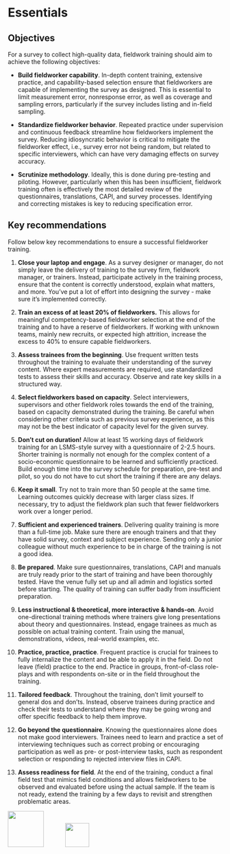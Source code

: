 
# Essentials {#training-essentials}

## Objectives

For a survey to collect high-quality data, fieldwork training should aim to achieve the following objectives: 

- __Build fieldworker capability__. In-depth content training, extensive practice, and capability-based selection ensure that fieldworkers are capable of implementing the survey as designed. This is essential to limit measurement error, nonresponse error, as well as coverage and sampling errors, particularly if the survey includes listing and in-field sampling.  

- __Standardize fieldworker behavior__. Repeated practice under supervision and continuous feedback streamline how fieldworkers implement the survey. Reducing idiosyncratic behavior is critical to mitigate the  fieldworker effect, i.e., survey error not being random, but related to specific interviewers, which can have very damaging effects on survey accuracy.

- __Scrutinize methodology__. Ideally, this is done during pre-testing and piloting. However, particularly when this has been insufficient, fieldwork training often is effectively the most detailed review of the questionnaires, translations, CAPI, and survey processes. Identifying and correcting mistakes is key to reducing specification error.

## Key recommendations

Follow below key recommendations to ensure a successful fieldworker training. 

1. __Close your laptop and engage__. As a survey designer or manager, do not simply leave the delivery of training to the survey firm, fieldwork manager, or trainers. Instead, participate actively in the training process, ensure that the content is correctly understood, explain what matters, and more. You've put a lot of effort into designing the survey - make sure it's implemented correctly.

1. __Train an excess of at least 20% of fieldworkers.__ This allows for meaningful competency-based fieldworker selection at the end of the training and to have a reserve of fieldworkers. If working with unknown teams, mainly new recruits, or expected high attrition, increase the excess to 40% to ensure capable fieldworkers. 

1. __Assess trainees from the beginning__. Use frequent written tests throughout the training to evaluate their understanding of the survey content. Where expert measurements are required, use standardized tests to assess their skills and accuracy. Observe and rate key skills in a structured way.  

1. __Select fieldworkers based on capacity__. Select interviewers, supervisors and other fieldwork roles towards the end of the training, based on capacity demonstrated during the training. Be careful when considering other criteria such as previous survey experience, as this may not be the best indicator of capacity level for the given survey.      

1. __Don’t cut on duration!__ Allow at least 15 working days of fieldwork training for an LSMS-style survey with a questionnaire of 2-2.5 hours. Shorter training is normally not enough for the complex content of a socio-economic questionnaire to be learned and sufficiently practiced. Build enough time into the survey schedule for preparation, pre-test and pilot, so you do not have to cut short the training if there are any delays.

1. __Keep it small__. Try not to train more than 50 people at the same time. Learning outcomes quickly decrease with larger class sizes. If necessary, try to adjust the fieldwork plan such that fewer fieldworkers work over a longer period.  

1. __Sufficient and experienced trainers__. Delivering quality training is more than a full-time job. Make sure there are enough trainers and that they have solid survey, context and subject experience. Sending only a junior colleague without much experience to be in charge of the training is not a good idea. 

1. __Be prepared__. Make sure questionnaires, translations, CAPI and manuals are truly ready prior to the start of training and have been thoroughly tested. Have the venue fully set up and all admin and logistics sorted before starting. The quality of training can suffer badly from insufficient preparation.   

1. __Less instructional & theoretical, more interactive & hands-on__. Avoid one-directional training methods where trainers give long presentations about theory and questionnaires. Instead, engage trainees as much as possible on actual training content. Train using the manual, demonstrations, videos, real-world examples, etc.  

1. __Practice, practice, practice__. Frequent practice is crucial for trainees to fully internalize the content and be able to apply it in the field. Do not leave (field) practice to the end. Practice in groups, front-of-class role-plays and with respondents on-site or in the field throughout the training.  

1. __Tailored feedback__. Throughout the training, don't limit yourself to general dos and don'ts. Instead, observe trainees during practice and check their tests to understand where they may be going wrong and offer specific feedback to help them improve.

1. __Go beyond the questionnaire__.  Knowing the questionnaires alone does not make good interviewers. Trainees need to learn and practice a set of interviewing techniques such as correct probing or encouraging participation as well as pre- or post-interview tasks, such as respondent selection or responding to rejected interview files in CAPI.  

1. __Assess readiness for field__. At the end of the training, conduct a final field test that mimics field conditions and allows fieldworkers to be observed and evaluated before using the actual sample. If the team is not ready, extend the training by a few days to revisit and strengthen problematic areas. 


<img src="images/LSMS-Logo_300dpi_06.png" style="height: 6em; margin-right: 10%;" /><img src="images/WB-WBG-horizontal-RGB.png" style="height: 4em;" />
